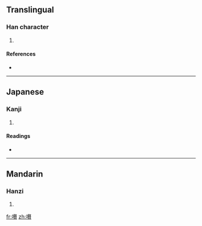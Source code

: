 ==Translingual==

===Han character===
{{Han char|rn=30|rad=口|as=18|sn=21|four=6708<sub>6</sub>|canj=口土大金 (RGKC)}}

# {{defn|Han}}

====References====
* {{Han ref|kx=0214.240|dkj=04608|dj=0437.120|hdz=10705.100|uh=56BD|ud=22205|bh=F5C5|bd=62917}}

----

==Japanese==

===Kanji===
{{ja-kanji|grade=|rs=口18}}

# {{defn|Japanese}}

====Readings====
* {{ja-readings|on=[[せつ]] (setsu)|kun=}}

----

==Mandarin==

===Hanzi===
{{cmn-hanzi|pin=[[chuò]] ([[chuo4]]), [[lēi]] ([[lei1]])|wg=ch'o<sup>4</sup>, lei<sup>1</sup>}}

# {{defn|Mandarin}}

[[fr:嚽]]
[[zh:嚽]]